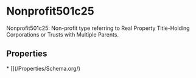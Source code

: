 # Nonprofit501c25

Nonprofit501c25: Non-profit type referring to Real Property Title-Holding Corporations or Trusts with Multiple Parents.

## Properties

<Grid>
* [](/Properties/Schema.org/)

</Grid>

